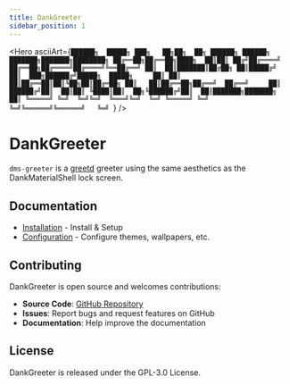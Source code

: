 ```yaml
---
title: DankGreeter
sidebar_position: 1
---
```



<Hero
  asciiArt={`██████╗  █████╗ ███╗   ██╗██╗  ██╗ ██████╗ ██████╗ ███████╗███████╗████████╗
██╔══██╗██╔══██╗████╗  ██║██║ ██╔╝██╔════╝ ██╔══██╗██╔════╝██╔════╝╚══██╔══╝
██║  ██║███████║██╔██╗ ██║█████╔╝ ██║  ███╗██████╔╝█████╗  █████╗     ██║
██║  ██║██╔══██║██║╚██╗██║██╔═██╗ ██║   ██║██╔══██╗██╔══╝  ██╔══╝     ██║
██████╔╝██║  ██║██║ ╚████║██║  ██╗╚██████╔╝██║  ██║███████╗███████╗   ██║
╚═════╝ ╚═╝  ╚═╝╚═╝  ╚═══╝╚═╝  ╚═╝ ╚═════╝ ╚═╝  ╚═╝╚══════╝╚══════╝   ╚═╝
                                                                            `}
/>

# DankGreeter

`dms-greeter` is a [greetd](https://github.com/kennylevinsen/greetd) greeter using the same aesthetics as the DankMaterialShell lock screen.

## Documentation

- [Installation](installation) - Install & Setup
- [Configuration](configuration) - Configure themes, wallpapers, etc.

## Contributing

DankGreeter is open source and welcomes contributions:

- **Source Code**: [GitHub Repository](https://github.com/AvengeMedia/DankMaterialShell/Modules/Greetd)
- **Issues**: Report bugs and request features on GitHub
- **Documentation**: Help improve the documentation

## License

DankGreeter is released under the GPL-3.0 License.
